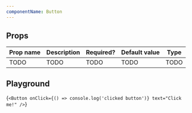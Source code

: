 ```yaml
---
componentName: Button
---
```


## Props

| Prop name | Description | Required? | Default value | Type |
| --------- | ----------- | --------- | ------------- | ---- |
| TODO      | TODO        | TODO      | TODO          | TODO |

## Playground

<LiveComponent>{`
<Button
  onClick={() => console.log('clicked button')}
  text="Click me!"
/>
`}</LiveComponent>
